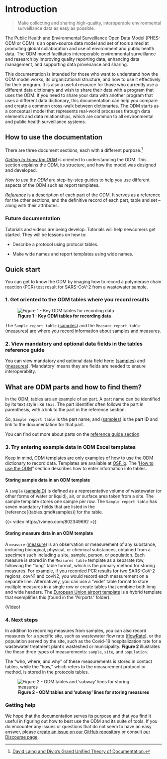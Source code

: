 # Introduction {.unnumbered}

> Make collecting and sharing high-quality, interoperable environmental surveillance data as easy as possible.

The Public Health and Environmental Surveillance Open Data Model (PHES-ODM or ODM) is an open-source data model and set of tools aimed at promoting global collaboration and use of environment and public health data. The ODM model facilitates interoperable environmental surveillance and research by improving quality reporting data, enhancing data management, and supporting data provenance and sharing.

This documentation is intended for those who want to understand how the ODM model works, its organizational structure, and how to use it effectively for their program. It is also a useful resource for those who currently use a different data dictionary and wish to share their data with a program that uses the ODM. If you need to share your data with another program that uses a different data dictionary, this documentation can help you compare and create a common cross-walk between dictionaries. The ODM starts as a conceptual model that represents real-world processes through data elements and data relationships, which are common to all environmental and public health surveillance systems.

## How to use the documentation

There are three <!--# actually four sections once tutorials are added --> document sections, each with a different purpose.[^index-1]

[^index-1]: [David Laing and Divio's Grand Unified Theory of Documentation.](https://documentation.divio.com/#:~:text=The%20Grand%20Unified%20Theory%20of,guides%2C%20technical%20reference%20and%20explanation.)

[*Getting to know the ODM*](explanation.qmd) is oriented to understanding the ODM. This section explains the ODM, its structure, and how the model was designed and developed.

[*How to use the ODM*](how-to.qmd) are step-by-step guides to help you use different aspects of the ODM such as report templates.

[*Reference*](ref-guide.qmd) is a description of each part of the ODM. It serves as a reference for the other sections, and the definitive record of each part, table and set -- along with their attributes.

### Future documentation

Tutorials and videos are being develop. Tutorials will help newcomers get started. They will be lessons on how to:

-   Describe a protocol using protocol tables. <!--#  *Tutorials:* Oriented to learning, this piece must allow the newcomer to get started. This piece of the documentation should ideally take the form of a lesson. As an analogy, consider tutorials as being akin to teaching a small child how to cook.-->

-   Make wide names and report templates using wide names.

## Quick start

You can get to know the ODM by imaging how to record a polymerase chain reaction (PCR) test result for SARS-CoV-2 from a wastewater sample.

### 1. Get oriented to the ODM tables where you record results

![**Figure 1 - Key ODM tables for recording data**](assets/intro/ODM-model-tables.png){fig-align="center"}

The `Sample report table` ([samples](https://docs.phes-odm.org/tables.html#samples "Samples report table")) and the `Measure report table` ([measures](https://docs.phes-odm.org/tables.html#samples "Measures report table")) are where you record information about samples and measures.

### 2. View mandatory and optional data fields in the tables reference guide

You can view mandatory and optional data field here: ([samples](https://docs.phes-odm.org/tables.html#samples "Samples report table")) and ([measures](https://docs.phes-odm.org/tables.html#samples "Measures report table")). 'Mandatory' means they are fields are needed to ensure interoperablity.

::: {.callout-tip collapse="true"}
## What are ODM parts and how to find them?

In the ODM, tables are an example of an part. A part name can be identified by its text style like `this`. The part identifier often follows the part in parenthesis, with a link to the part in the reference section.

So, `Sample report table` is the part name, and ([samples](tables.qmd#samples)) is the part ID and link to the documentation for that part.

You can find out more about parts on the [reference guide section](parts.qmd).
:::

### 3. Try entering example data in ODM Excel templates

Keep in mind, ODM templates are only examples of how to use the ODM dictionary to record data. Templates are available at [OSF.io](https://osf.io/ab9se/). The '[How to use the ODM](https://docs.phes-odm.org/how-to.html)" section describes how to enter information into tables.

#### Storing sample data in an ODM template

A `sample` ([sampleID](parts.qmd#sampleID)) is defined as a representative volume of wastewater (or other forms of water or liquid), air, or surface area taken from a site. The sample template stores one sample per row. The `Sample report table` has seven mandatory fields that are listed in the [reference[(tables.qmd#samples)] for the table. 

{{< video https://vimeo.com/802349692 >}}

#### Storing measure data in an ODM template

A `measure` ([measure](parts.qmd#measureID)) is an observation or measurement of any substance, including biological, physical, or chemical substances, obtained from a specimen such including a site, sample, person, or population. Each measure is stored in the `Measures table` template as a separate row, following the "long" table format, which is the primary method for storing measures. For example, if you recorded PCR results for two SARS-CoV-2 regions, covN1 and covN2, you would record each measurement on a separate line. Alternatively, you can use a "wide" table format to store multiple measures in a single row or create tables that combine both long and wide headers. The [European Union airport template](https://osf.io/ab9se/) is a hybrid template that exemplifies this (found in the "Airports" folder).

(Video)

### 4. Next steps

In addition to recording measures from samples, you can also record measures for a specific site, such as wastewater flow rate ([flowRate](parts.qmd#flowrate)), or the population served by the site, such as the Covid-19 hospitalization rate for a wastewater treatment plant's wasteshed or municipality. **Figure 2** illustrates the these three types of measurements: `sample`, `site`, and `population`.

The "who, where, and why" of these measurements is stored in contact tables, while the "how," which refers to the measurement protocol or method, is stored in the protocols tables.

![**Figure 2 - ODM tables and 'subway' lines for storing measures**](assets/intro/subway.png){fig-align="center"}

### Getting help

We hope that the documentation serves its purpose and that you find it useful in figuring out how to best use the ODM and its suite of tools. If you do encounter any issues or questions that do not seem to have an easy answer, please [create an issue on our GitHub repository](https://github.com/Big-Life-Lab/PHES-ODM) or consult [our Discourse page](https://odm.discourse.group/).
